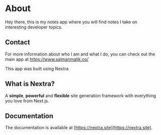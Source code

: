 # About

Hey there, this is my notes app where you will find notes I take on interesting developer topics. 

## Contact
For more information about who I am and what I do, you can check out the main app at https://www.salmanmalik.co/


This app was built using Nextra

## What is Nextra?

A **simple**, **powerful** and **flexible** site generation framework with everything you love from Next.js.

## Documentation

The documentation is available at [https://nextra.site](https://nextra.site).
